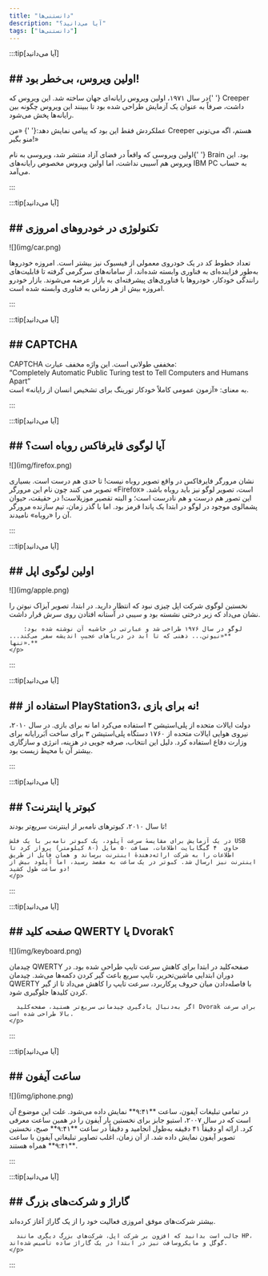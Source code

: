 ```yaml
---
title: "دانستنی‌ها"
description: "آیا می‌دانید؟"
tags: ["دانستنی‌ها"]
---
```


<style>
  {`
    .my-section {
      display: flex;
      flex-direction: column;
      align-items: center;
      gap: 1em; 
    }
    .my-section img { height: 10em; width: auto; object-fit: contain; }
    @media (min-width: 768px) { /* md: */
      .my-section { flex-direction: row; gap: 2rem; align-items: center; }
      .my-section > div:first-child { flex: 1; }
      .my-section > p:last-child {flex: 3;}
      .my-section img { width: 90%; height: auto; }
    }

    .card-title {
      font-size: 1.5rem; /* text-2xl */
      line-height: 2rem;
      font-weight: 800; /* font-extrabold */
      color: #09ad16ff; /* text-blue-700 */
      margin-bottom: 1rem; /* mb-4 */
      text-align: center; /* text-center */
    }
    
    @media (min-width: 768px) { /* md: */
      .card-title {
        font-size: 1.875rem; /* md:text-3xl */
        line-height: 2.25rem;
      }
    }
  
    .paragraph-text {
      line-height: 1.625; /* leading-relaxed */
      text-align: justify; /* text-justify */
    }
  
    .highlight-semibold {
      font-weight: 600; /* font-semibold */
      color: #2563eb; /* text-blue-600 */
    }
  
    .highlight-medium {
      font-weight: 500; /* font-medium */
      color: #3b82f6; /* text-blue-500 */
    }
  
    .italic-text {
      font-style: italic;
    }
  `}
</style>

:::tip[آیا می‌دانید]
  <h2 className="card-title">
    ## اولین ویروس، بی‌خطر بود!
  </h2>
  <p className="paragraph-text">
    در سال ۱۹۷۱، اولین ویروس رایانه‌ای جهان ساخته شد. این ویروس که{' '}
    <span className="highlight-semibold">Creeper</span> داشت، صرفاً به عنوان یک آزمایش طراحی شده بود تا
    ببینند این ویروس چگونه بین رایانه‌ها پخش می‌شود.
  </p>
  <p className="paragraph-text italic-text">
    عملکردش فقط این بود که پیامی نمایش دهد:{' '}
    <span className="highlight-medium">«من Creeper هستم، اگه می‌تونی منو بگیر!»</span>
  </p>
  <p className="paragraph-text">
    اولین ویروسی که واقعاً در فضای آزاد منتشر شد، ویروسی به نام{' '}
    <span className="highlight-semibold">Brain</span> بود. این ویروس هم آسیبی نداشت، اما اولین ویروس
    مخصوص رایانه‌های IBM PC به حساب می‌آمد.
  </p>
:::

:::tip[آیا می‌دانید]
  <h2 className="card-title">
    ## تکنولوژی در خودروهای امروزی
  </h2>
  <div className="my-section">
    <div style={{textAlign: 'center'}}>![](img/car.png)</div>
    <p className="paragraph-text">
      تعداد خطوط کد در یک خودروی معمولی از فیسبوک نیز بیشتر است.
      امروزه خودروها به‌طور فزاینده‌ای به فناوری وابسته شده‌اند، از سامانه‌های
      سرگرمی گرفته تا قابلیت‌های رانندگی خودکار، خودروها با
      فناوری‌های پیشرفته‌ای به بازار عرضه
      می‌شوند.
      بازار خودرو امروزه بیش از هر زمانی به
      فناوری وابسته شده است.
    </p>
  </div>
:::

:::tip[آیا می‌دانید]
  <h2 className="card-title">
    ## CAPTCHA
  </h2>
  <p className="paragraph-text">
    CAPTCHA مخففی طولانی است.
    این واژه مخفف عبارت: <br/>
    <span className="highlight-semibold">“Completely Automatic Public Turing test to Tell Computers and Humans Apart”</span> <br/>
    به معنای: «آزمون عمومی کاملاً خودکار تورینگ برای تشخیص انسان از رایانه» است.
  </p>
:::

:::tip[آیا می‌دانید]
  <h2 className="card-title">
    ## آیا لوگوی فایرفاکس روباه است؟
  </h2>
  <div className="my-section">
    <div style={{textAlign: 'center'}}>![](img/firefox.png)</div>
    <p className="paragraph-text">
      نشان مرورگر فایرفاکس در واقع تصویر روباه نیست! تا حدی هم درست است. بسیاری تصویر می کنند چون نام این مرورگر «Firefox» است، تصویر لوگو نیز باید روباه باشد.
      این تصور هم درست و هم نادرست است؛ و البته تقصیر موزیلاست!
      در حقیقت، حیوان پشمالوی موجود در لوگو در ابتدا یک پاندا قرمز بود. اما با گذر زمان، تیم سازنده مرورگر آن را «روباه» نامیدند.
    </p>
  </div>
:::

:::tip[آیا می‌دانید]
  <h2 className="card-title">
    ## اولین لوگوی اپل
  </h2>
  <div className="my-section">
    <div style={{textAlign: 'center'}}>![](img/apple.png)</div>
    <p className="paragraph-text">
      نخستین لوگوی شرکت اپل چیزی نبود که انتظار دارید. در ابتدا، تصویر آیزاک نیوتن را نشان می‌داد که زیر درختی نشسته بود و سیبی در آستانه افتادن روی سرش قرار داشت.

        لوگو در سال ۱۹۷۶ طراحی شد و عبارتی در حاشیه آن نوشته شده بود: **«نیوتن... ذهنی که تا ابد در دریاهای عجیبِ اندیشه سفر می‌کند... تنها».**
    </p>
  </div>
:::

:::tip[آیا می‌دانید]
  <h2 className="card-title">
    ## استفاده از PlayStation3، نه برای بازی!
  </h2>
  <div className="my-section">
    <p className="paragraph-text">
      دولت ایالات متحده از پلی‌استیشن ۳ استفاده می‌کرد اما نه برای بازی. در سال ۲۰۱۰، نیروی هوایی ایالات متحده از ۱۷۶۰ دستگاه پلی‌استیشن ۳ برای ساخت اَبَررایانه برای وزارت دفاع استفاده کرد. دلیل این انتخاب، صرفه جویی در هزینه، انرژی و سازگاری بیشتر آن با محیط زیست بود.
    </p>
  </div>
:::

:::tip[آیا می‌دانید]
  <h2 className="card-title">
    ## کبوتر یا اینترنت؟
  </h2>
  <div className="my-section">
    <p className="paragraph-text">
    تا سال ۲۰۱۰، کبوترهای نامه‌بر از اینترنت سریع‌تر بودند!

    در یک آزمایش برای مقایسهٔ سرعت آپلود، یک کبوتر نامه‌بر با یک فلش USB حاوی  ۴ گیگابایت اطلاعات، مسافت ۵۰ مایل (۸۰ کیلومتر) پرواز کرد تا اطلاعات را به شرکت ارائه‌دهندهٔ اینترنت برساند و همان فایل از طریق اینترنت نیز ارسال شد. کبوتر در یک ساعت به مقصد رسید، اما آپلود بیش از دو ساعت طول کشید!
    </p>
  </div>
:::

:::tip[آیا می‌دانید]
  <h2 className="card-title">
    ## صفحه کلید QWERTY یا Dvorak؟
  </h2>
  <div className="my-section">
    <div style={{textAlign: 'center'}}>![](img/keyboard.png)</div>
    <p className="paragraph-text">
      چیدمان QWERTY صفحه‌کلید در ابتدا برای کاهش سرعت تایپ طراحی شده بود. در دوران ابتدایی ماشین‌تحریر، تایپ سریع باعث گیر کردن دکمه‌ها می‌شد. چیدمان QWERTY با فاصله‌دادن میان حروف پرکاربرد، سرعت تایپ را کاهش می‌داد تا از گیر کردن کلیدها جلوگیری شود.
      
      اگر به‌دنبال یادگیری چیدمانی سریع‌تر هستید، صفحه‌کلید Dvorak برای سرعت بالا طراحی شده است.
    </p>
  </div>
:::

:::tip[آیا می‌دانید]
  <h2 className="card-title">
    ## ساعت آیفون
  </h2>
  <div className="my-section">
    <div style={{textAlign: 'center'}}>![](img/iphone.png)</div>
    <p className="paragraph-text">
      در تمامی تبلیغات آیفون، ساعت **۹:۴۱** نمایش داده می‌شود. علت این موضوع آن است که در سال ۲۰۰۷، استیو جابز برای نخستین بار آیفون را در همین ساعت معرفی کرد. ارائه او دقیقاً ۴۱ دقیقه به‌طول انجامید و دقیقاً در ساعت **۹:۴۱** صبح، نخستین تصویر آیفون نمایش داده شد. از آن زمان، اغلب تصاویر تبلیغاتی آیفون با ساعت **۹:۴۱** همراه هستند.
    </p>
  </div>
:::

:::tip[آیا می‌دانید]
  <h2 className="card-title">
    ## گاراژ و شرکت‌های بزرگ
  </h2>
  <div className="my-section">
    <p className="paragraph-text">
      بیشتر شرکت‌های موفق امروزی فعالیت خود را از یک گاراژ آغاز کرده‌اند.
      
      جالب است بدانید که افزون بر شرکت اپل، شرکت‌های بزرگ دیگری مانند HP، گوگل و مایکروسافت نیز در ابتدا در یک گاراژ ساده تأسیس شده‌اند.
    </p>
  </div>
:::
